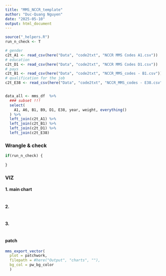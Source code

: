 ```yaml
---
title: "MMS_NCCR_template"
author: "Duc-Quang Nguyen"
date: "2025-05-10"
output: html_document
---
```


```r
source("_helpers.R")
run_n_check <- T
```


```r
# gender
c2t_A1 <- read_csv(here("Data", "code2txt", "NCCR MMS Codes A1.csv"))
# education
c2t_D1 <- read_csv(here("Data", "code2txt", "NCCR MMS Codes D1.csv"))
# pays 
c2t_B1 <- read_csv(here("Data", "code2txt", "NCCR_MMS_codes - B1.csv"))
# qualification for the job
c2t_E38 <- read_csv(here("Data", "code2txt", "NCCR_MMS_codes - E38.csv"))


data_all <- mms_df  %>% 
  ### subset !!!
  select(
    A1, A6, B1, B9, D1, E38, year, weight, everything()
  ) %>% 
  left_join(c2t_A1) %>% 
  left_join(c2t_B1) %>% 
  left_join(c2t_D1) %>% 
  left_join(c2t_E38)
```

### Wrangle & check

```r


if(run_n_check) {
  
}
```



### VIZ

#### 1. main  chart

```r

```

#### 2.   

```r

```

#### 3.

```r
```

#### patch

```r

mms_export_vector(
  plot = patchwork,
  filepath = #here("Output", "charts", ""),
  bg_col = pw_bg_color
  )


```